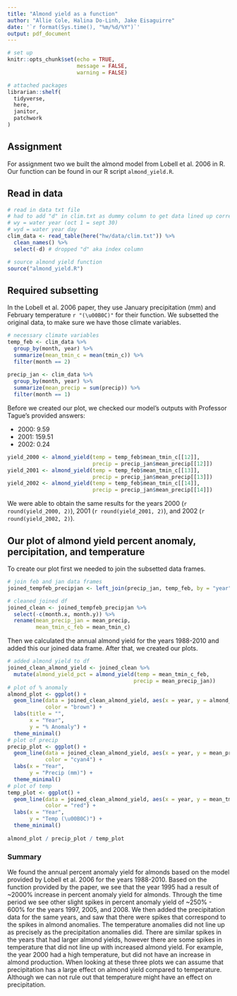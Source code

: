 ```yaml
---
title: "Almond yield as a function"
author: "Allie Cole, Halina Do-Linh, Jake Eisaguirre"
date: '`r format(Sys.time(), "%m/%d/%Y")`'
output: pdf_document
---
```


```r
# set up
knitr::opts_chunk$set(echo = TRUE,
                      message = FALSE,
                      warning = FALSE)

# attached packages
librarian::shelf(
  tidyverse,
  here,
  janitor,
  patchwork
)
```

## Assignment

For assignment two we built the almond model from Lobell et al. 2006 in R. Our function can be found in our R script `almond_yield.R`.

## Read in data

```r
# read in data txt file
# had to add "d" in clim.txt as dummy column to get data lined up correctly
# wy = water year (oct 1 = sept 30)
# wyd = water year day
clim_data <- read_table(here("hw/data/clim.txt")) %>% 
  clean_names() %>% 
  select(-d) # dropped "d" aka index column

# source almond yield function
source("almond_yield.R")
```

## Required subsetting

In the Lobell et al. 2006 paper, they use January precipitation (mm) and February temperature `r "(\u00B0C)"` for their function. We subsetted the original data, to make sure we have those climate variables.

```r
# necessary climate variables
temp_feb <- clim_data %>% 
  group_by(month, year) %>% 
  summarize(mean_tmin_c = mean(tmin_c)) %>% 
  filter(month == 2)
  
precip_jan <- clim_data %>% 
  group_by(month, year) %>% 
  summarize(mean_precip = sum(precip)) %>% 
  filter(month == 1) 
```

\newpage

Before we created our plot, we checked our model's outputs with Professor Tague's provided answers: 

- 2000: 9.59
- 2001: 159.51
- 2002: 0.24

```r
yield_2000 <- almond_yield(temp = temp_feb$mean_tmin_c[[12]], 
                           precip = precip_jan$mean_precip[[12]])
yield_2001 <- almond_yield(temp = temp_feb$mean_tmin_c[[13]], 
                           precip = precip_jan$mean_precip[[13]])
yield_2002 <- almond_yield(temp = temp_feb$mean_tmin_c[[14]], 
                           precip = precip_jan$mean_precip[[14]])
```

\textbf{Results:} We were able to obtain the same results for the years 2000 (`r round(yield_2000, 2)`), 2001 (`r round(yield_2001, 2)`), and 2002 (`r round(yield_2002, 2)`).

## Our plot of almond yield percent anomaly, percipitation, and temperature

To create our plot first we needed to join the subsetted data frames.

```r
# join feb and jan data frames
joined_tempfeb_precipjan <- left_join(precip_jan, temp_feb, by = "year")

# cleaned joined df
joined_clean <- joined_tempfeb_precipjan %>% 
  select(-c(month.x, month.y)) %>% 
  rename(mean_precip_jan = mean_precip,
         mean_tmin_c_feb = mean_tmin_c)
```

Then we calculated the annual almond yield for the years 1988-2010 and added this our joined data frame. After that, we created our plots.

```r
# added almond yield to df
joined_clean_almond_yield <- joined_clean %>% 
  mutate(almond_yield_pct = almond_yield(temp = mean_tmin_c_feb,
                                        precip = mean_precip_jan))
# plot of % anomaly
almond_plot <- ggplot() +
  geom_line(data = joined_clean_almond_yield, aes(x = year, y = almond_yield_pct),
            color = "brown") +
  labs(title = "",
       x = "Year",
       y = "% Anomaly") +
  theme_minimal() 
# plot of precip
precip_plot <- ggplot() +
  geom_line(data = joined_clean_almond_yield, aes(x = year, y = mean_precip_jan),
            color = "cyan4") +
  labs(x = "Year",
       y = "Precip (mm)") +
  theme_minimal()
# plot of temp
temp_plot <- ggplot() +
  geom_line(data = joined_clean_almond_yield, aes(x = year, y = mean_tmin_c_feb), 
            color = "red") +
  labs(x = "Year",
       y = "Temp (\u00B0C)") +
  theme_minimal()
  
almond_plot / precip_plot / temp_plot
```

### Summary

We found the annual percent anomaly yield for almonds based on the model provided by Lobell et al. 2006 for the years 1988-2010. Based on the function provided by the paper, we see that the year 1995 had a result of ~2000% increase in percent anomaly yield for almonds. Through the time period we see other slight spikes in percent anomaly yield of ~250% - 600% for the years 1997, 2005, and 2008. We then added the precipitation data for the same years, and saw that there were spikes that correspond to the spikes in almond anomalies. The temperature anomalies did not line up as precisely as the precipitation anomalies did. There are similar spikes in the years that had larger almond yields, however there are some spikes in temperature that did not line up with increased almond yield. For example, the year 2000 had a high temperature, but did not have an increase in almond production. When looking at these three plots we can assume that precipitation has a large effect on almond yield compared to temperature. Although we can not rule out that temperature might have an effect on precipitation. 

